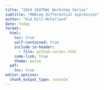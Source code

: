 ```yaml
---
title: "2024 SEATRAC Workshop Series"
subtitle: "RNAseq differential expression"
author: "Kim Dill-McFarland"
date: today
format:
  html:
    toc: true
    self-contained: true
    include-in-header:
      - file: github-corner.html
    code-link: true
    theme: pulse
  pdf:
    toc: true
editor_options:
  chunk_output_type: console
---
```


